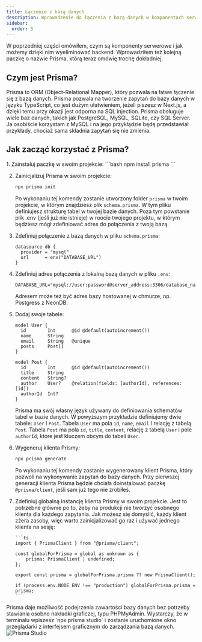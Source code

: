 ```yaml
---
title: Łączenie z bazą danych
description: Wprowadzenie do łączenia z bazą danych w komponentach serwerowych w Next.js poprzez ORM Prisma.
sidebar:
  order: 5
---
```


W poprzedniej części omówiłem, czym są komponenty serwerowe i jak możemy dzięki nim wyeliminować backend. Wprowadziłem też kolejną paczkę o nazwie Prisma, którą teraz omówię trochę dokładniej.

## Czym jest Prisma?

Prisma to ORM (Object-Relational Mapper), który pozwala na łatwe łączenie się z bazą danych. Prisma pozwala na tworzenie zapytań do bazy danych w języku TypeScript, co jest dużym ułatwieniem, jeżeli piszesz w Next.js, a dzięki temu przy okazji jest odporna na SQL injection. Prisma obsługuje wiele baz danych, takich jak PostgreSQL, MySQL, SQLite, czy SQL Server. Ja osobiście korzystam z MySQL i na jego przykłądzie będę przedstawiał przykłady, chociaż sama składnia zapytań się nie zmienia.

## Jak zacząć korzystać z Prisma?


<Steps>
1. Zainstaluj paczkę w swoim projekcie:
    ```bash
    npm install prisma
    ```

2.  Zainicjalizuj Prisma w swoim projekcie:

    ```bash
    npx prisma init
    ```

    Po wykonaniu tej komendy zostanie utworzony folder `prisma` w twoim projekcie, w którym znajdziesz plik `schema.prisma`. W tym pliku definiujesz strukturę tabel w twojej bazie danych. Poza tym powstanie plik .env (jeśli już nie istnieje) w roocie twojego projektu, w którym będziesz mógł zdefiniować adres do połączenia z twoją bazą.

3.  Zdefiniuj połączenie z bazą danych w pliku `schema.prisma`:

    ```prisma
    datasource db {
      provider = "mysql"
      url      = env("DATABASE_URL")
    }
    ```

4.  Zdefiniuj adres połączenia z lokalną bazą danych w pliku `.env`:

    ```env
    DATABASE_URL="mysql://user:password@server_address:3306/database_name"
    ```

    Adresem może też być adres bazy hostowanej w chmurze, np. Postgress z NeonDB.

5.  Dodaj swoje tabele:

    ```prisma
    model User {
      id        Int      @id @default(autoincrement())
      name      String
      email     String   @unique
      posts     Post[]
    }

    model Post {
      id        Int      @id @default(autoincrement())
      title     String
      content   String?
      author    User?    @relation(fields: [authorId], references: [id])
      authorId  Int?
    }
    ```

    Prisma ma swój własny język używany do definiowania schematów tabel w bazie danych. W powyższym przykładzie definiujemy dwie tabele: `User` i `Post`. Tabela `User` ma pola `id`, `name`, `email` i relację z tabelą `Post`. Tabela `Post` ma pola `id`, `title`, `content`, relację z tabelą `User` i pole `authorId`, które jest kluczem obcym do tabeli `User`.

6.  Wygeneruj klienta Prismy:

    ```bash
    npx prisma generate
    ```

    Po wykonaniu tej komendy zostanie wygenerowany klient Prisma, który pozwoli na wykonywanie zapytań do bazy danych. Przy pierwszej generacji klienta Prisma będzie chciała doinstalować paczkę `@prisma/client`, jeśli sam już tego nie zrobiłeś.

7.  Zdefiniuj globalną instancję klienta Prismy w swoim projekcie. Jest to potrzebne głównie po to, żeby na produkcji nie tworzyć osobnego klienta dla każdego zapytania. Jak możesz się domyślić, każdy klient zżera zasoby, więc warto zainicjalizować go raz i używać jednego klienta na sesję:

        ```ts
        import { PrismaClient } from "@prisma/client";

        const globalForPrisma = global as unknown as {
            prisma: PrismaClient | undefined;
        };

        export const prisma = globalForPrisma.prisma ?? new PrismaClient();

        if (process.env.NODE_ENV !== "production") globalForPrisma.prisma = prisma;
        ```

</Steps>


<Aside type="tip">
  Prisma daje możliwość podejrzenia zawartości bazy danych bez potrzeby
  stawiania osobno nakładki graficzej, typu PHPMyAdmin. Wystarczy, że w
  terminalu wpiszesz `npx prisma studio` i zostanie uruchomione okno
  przeglądarki z interfejsem graficznym do zarządzania bazą danych.
  <img
    src="/src/assets/tutorials/nextjs/prisma-studio.png"
    alt="Prisma Studio"
    style="margin-left:auto; margin-right:auto"
  />
</Aside>
